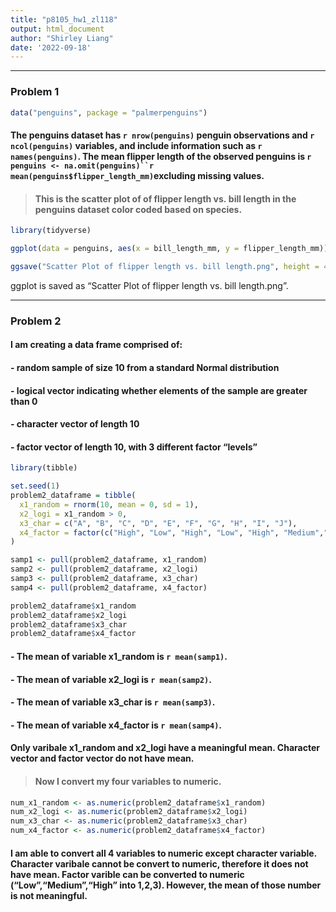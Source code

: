 ```yaml
---
title: "p8105_hw1_zl118"
output: html_document
author: "Shirley Liang"
date: '2022-09-18'
---
```


***

### Problem 1

```r

data("penguins", package = "palmerpenguins")

```

#### The penguins dataset has `r nrow(penguins)` penguin observations and `r ncol(penguins)` variables, and include information such as `r names(penguins)`. The mean flipper length of the observed penguins is `r penguins <- na.omit(penguins)``r mean(penguins$flipper_length_mm)`excluding missing values.

> #### This is the scatter plot of of flipper length vs. bill length in the penguins dataset color coded based on species.

```r

library(tidyverse)

ggplot(data = penguins, aes(x = bill_length_mm, y = flipper_length_mm)) + geom_point(aes( color = species), alpha = 0.5)

ggsave("Scatter Plot of flipper length vs. bill length.png", height = 4, width = 4)

```
ggplot is saved as "Scatter Plot of flipper length vs. bill length.png".

***

### Problem 2

#### I am creating a data frame comprised of:
#### - random sample of size 10 from a standard Normal distribution
#### - logical vector indicating whether elements of the sample are greater than 0
#### - character vector of length 10
#### - factor vector of length 10, with 3 different factor “levels”

```r

library(tibble)

set.seed(1)
problem2_dataframe = tibble(
  x1_random = rnorm(10, mean = 0, sd = 1),
  x2_logi = x1_random > 0,
  x3_char = c("A", "B", "C", "D", "E", "F", "G", "H", "I", "J"),
  x4_factor = factor(c("High", "Low", "High", "Low", "High", "Medium","Low", "Low", "Medium", "High"))
)

samp1 <- pull(problem2_dataframe, x1_random)
samp2 <- pull(problem2_dataframe, x2_logi)
samp3 <- pull(problem2_dataframe, x3_char)
samp4 <- pull(problem2_dataframe, x4_factor)

```

```r

problem2_dataframe$x1_random
problem2_dataframe$x2_logi
problem2_dataframe$x3_char
problem2_dataframe$x4_factor

```

#### - The mean of variable x1_random is `r mean(samp1)`.
#### - The mean of variable x2_logi is `r mean(samp2)`.
#### - The mean of variable x3_char is `r mean(samp3)`.
#### - The mean of variable x4_factor is `r mean(samp4)`.

#### Only varibale x1_random and x2_logi have a meaningful mean. Character vector and factor vector do not have mean. 

> #### Now I convert my four variables to numeric.
``` r

num_x1_random <- as.numeric(problem2_dataframe$x1_random)
num_x2_logi <- as.numeric(problem2_dataframe$x2_logi)
num_x3_char <- as.numeric(problem2_dataframe$x3_char)
num_x4_factor <- as.numeric(problem2_dataframe$x4_factor)

```

#### I am able to convert all 4 variables to numeric **except character variable**. Character varibale cannot be convert to numeric, therefore it does not have mean. Factor varible can be converted to numeric ("Low","Medium","High" into 1,2,3). However, the mean of those number is not meaningful.